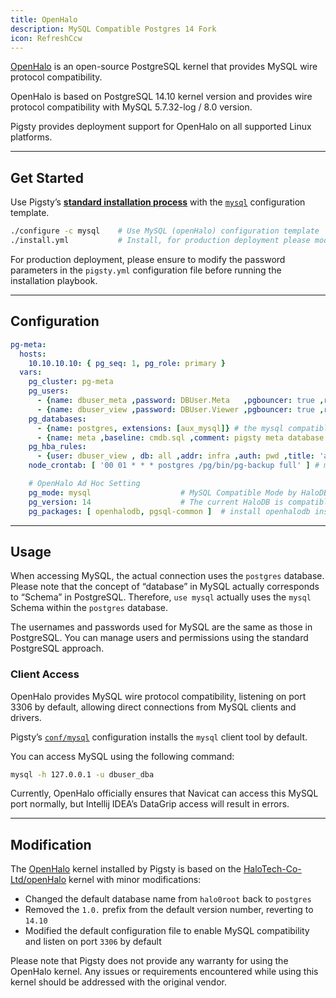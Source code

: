 ```yaml
---
title: OpenHalo
description: MySQL Compatible Postgres 14 Fork
icon: RefreshCcw
---
```


[OpenHalo](https://www.openhalo.org/) is an open-source PostgreSQL kernel that provides MySQL wire protocol compatibility.

OpenHalo is based on PostgreSQL 14.10 kernel version and provides wire protocol compatibility with MySQL 5.7.32-log / 8.0 version.

Pigsty provides deployment support for OpenHalo on all supported Linux platforms.



------

## Get Started

Use Pigsty’s [**standard installation process**](/install/start/) with the [`mysql`](https://github.com/pgsty/pigsty/blob/main/conf/mysql.yml) configuration template.

```bash
./configure -c mysql    # Use MySQL (openHalo) configuration template
./install.yml           # Install, for production deployment please modify passwords in pigsty.yml first
```

For production deployment, please ensure to modify the password parameters in the `pigsty.yml` configuration file before running the installation playbook.


------

## Configuration

```yaml
pg-meta:
  hosts:
    10.10.10.10: { pg_seq: 1, pg_role: primary }
  vars:
    pg_cluster: pg-meta
    pg_users:
      - {name: dbuser_meta ,password: DBUser.Meta   ,pgbouncer: true ,roles: [dbrole_admin]    ,comment: pigsty admin user }
      - {name: dbuser_view ,password: DBUser.Viewer ,pgbouncer: true ,roles: [dbrole_readonly] ,comment: read-only viewer for meta database }
    pg_databases:
      - {name: postgres, extensions: [aux_mysql]} # the mysql compatible database
      - {name: meta ,baseline: cmdb.sql ,comment: pigsty meta database ,schemas: [pigsty]}
    pg_hba_rules:
      - {user: dbuser_view , db: all ,addr: infra ,auth: pwd ,title: 'allow grafana dashboard access cmdb from infra nodes'}
    node_crontab: [ '00 01 * * * postgres /pg/bin/pg-backup full' ] # make a full backup every 1am

    # OpenHalo Ad Hoc Setting
    pg_mode: mysql                    # MySQL Compatible Mode by HaloDB
    pg_version: 14                    # The current HaloDB is compatible with PG Major Version 14
    pg_packages: [ openhalodb, pgsql-common ]  # install openhalodb instead of postgresql kernel
```


------

## Usage

When accessing MySQL, the actual connection uses the `postgres` database. Please note that the concept of “database” in MySQL actually corresponds to “Schema” in PostgreSQL. Therefore, `use mysql` actually uses the `mysql` Schema within the `postgres` database.

The usernames and passwords used for MySQL are the same as those in PostgreSQL. You can manage users and permissions using the standard PostgreSQL approach.

### Client Access

OpenHalo provides MySQL wire protocol compatibility, listening on port 3306 by default, allowing direct connections from MySQL clients and drivers.

Pigsty’s [`conf/mysql`](https://github.com/pgsty/pigsty/blob/main/conf/mysql.yml) configuration installs the `mysql` client tool by default.

You can access MySQL using the following command:

```bash
mysql -h 127.0.0.1 -u dbuser_dba
```

Currently, OpenHalo officially ensures that Navicat can access this MySQL port normally, but Intellij IDEA’s DataGrip access will result in errors.




------

## Modification

The [OpenHalo](https://github.com/pgsty/openHalo) kernel installed by Pigsty is based on the [HaloTech-Co-Ltd/openHalo](https://github.com/HaloTech-Co-Ltd/openHalo) kernel with minor modifications:

- Changed the default database name from `halo0root` back to `postgres`
- Removed the `1.0.` prefix from the default version number, reverting to `14.10`
- Modified the default configuration file to enable MySQL compatibility and listen on port `3306` by default

Please note that Pigsty does not provide any warranty for using the OpenHalo kernel. Any issues or requirements encountered while using this kernel should be addressed with the original vendor.

